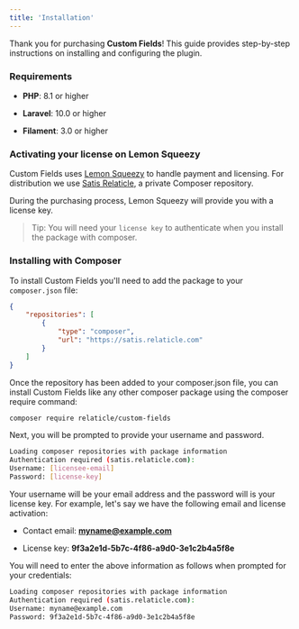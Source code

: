 ```yaml
---
title: 'Installation'
---
```


Thank you for purchasing **Custom Fields**! This guide provides step-by-step instructions on installing and configuring
the plugin.

### Requirements

* **PHP**: 8.1 or higher

* **Laravel**: 10.0 or higher

* **Filament**: 3.0 or higher

### Activating your license on Lemon Squeezy

Custom Fields uses [Lemon Squeezy](https://www.lemonsqueezy.com/) to handle payment and licensing.
For distribution we use [Satis Relaticle](https://satis.relaticle.com/), a private Composer repository.

During the purchasing process, Lemon Squeezy will provide you with a license key.

> Tip: You will need your `license key` to authenticate when you install the package with composer.

### Installing with Composer

To install Custom Fields you'll need to add the package to your `composer.json` file:

```json
{
    "repositories": [
        {
            "type": "composer",
            "url": "https://satis.relaticle.com"
        }
    ]
}
```

Once the repository has been added to your composer.json file, you can install Custom Fields like any other composer
package using the composer require command:

```bash
composer require relaticle/custom-fields
```

Next, you will be prompted to provide your username and password.

```bash
Loading composer repositories with package information
Authentication required (satis.relaticle.com):
Username: [licensee-email]
Password: [license-key]
```

Your username will be your email address and the password will is your license key.
For example, let's say we have the following email and license activation:

* Contact email: [**myname@example.com**](mailto:myname@example.com)

* License key: **9f3a2e1d-5b7c-4f86-a9d0-3e1c2b4a5f8e**

You will need to enter the above information as follows when prompted for your credentials:

```bash
Loading composer repositories with package information
Authentication required (satis.relaticle.com):
Username: myname@example.com
Password: 9f3a2e1d-5b7c-4f86-a9d0-3e1c2b4a5f8e
```